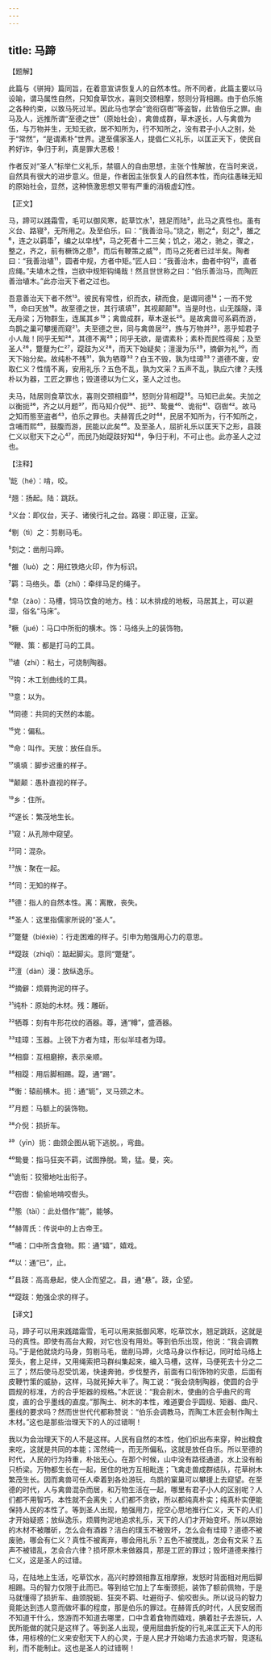 ```yaml
---
---
---
```

title: 马蹄
---





【题解】


此篇与《骈拇》篇同旨，在着意宣讲恢复人的自然本性。所不同者，此篇主要以马设喻，谓马属性自然，只知食草饮水，喜则交颈相摩，怒则分背相踢。由于伯乐施之各种约束，以致马死过半。因此马也学会“诡衔窃辔”等盗智，此皆伯乐之罪。由马及人，远推所谓“至德之世”（原始社会），禽兽成群，草木遂长，人与禽兽为伍，与万物并生，无知无欲，居不知所为，行不知所之，没有君子小人之别，处于“常然”，“是谓素朴”世界。逮至儒家圣人，提倡仁义礼乐，以匡正天下，使民自矜好诈，争归于利，真是罪大恶极！


作者反对“圣人”标举仁义礼乐，禁锢人的自由思想，主张个性解放，在当时来说，自然具有很大的进步意义。但是，作者因主张恢复人的自然本性，而向往愚昧无知的原始社会，显然，这种愤激思想又带有严重的消极虚幻性。


【正文】

马，蹄可以践霜雪，毛可以御风寒，龁草饮水¹，翘足而陆²，此马之真性也。虽有义台、路寝³，无所用之。及至伯乐，曰：“我善治马。”烧之，剔之⁴，刻之⁵，雒之⁶，连之以羁馽⁷，编之以皁栈⁸，马之死者十二三矣；饥之，渴之，驰之，骤之，整之，齐之，前有橛饰之患⁹，而后有鞭策之威¹⁰，而马之死者已过半矣。陶者曰：“我善治埴¹¹，圆者中规，方者中矩。”匠人曰：“我善治木，曲者中钩¹²，直者应绳。”夫埴木之性，岂欲中规矩钩绳哉！然且世世称之曰：“伯乐善治马，而陶匠善治埴木。”此亦治天下者之过也。


吾意善治天下者不然¹³。彼民有常性，织而衣，耕而食，是谓同德¹⁴；一而不党¹⁵，命曰天放¹⁶。故至德之世，其行填填¹⁷，其视颠颠¹⁸。当是时也，山无蹊隧，泽无舟梁；万物群生，连属其乡¹⁹；禽兽成群，草木遂长²⁰。是故禽兽可系羁而游，鸟鹊之巢可攀援而窥²¹。夫至德之世，同与禽兽居²²，族与万物并²³，恶乎知君子小人哉！同乎无知²⁴，其德不离²⁵；同乎无欲，是谓素朴；素朴而民性得矣；及至圣人²⁶，蹩躠为仁²⁷，踶跂为义²⁸，而天下始疑矣；澶漫为乐²⁹，摘僻为礼³⁰，而天下始分矣。故纯朴不残³¹，孰为牺尊³²？白玉不毁，孰为珪璋³³？道德不废，安取仁义？性情不离，安用礼乐？五色不乱，孰为文采？五声不乱，孰应六律？夫残朴以为器，工匠之罪也；毁道德以为仁义，圣人之过也。


夫马，陆居则食草饮水，喜则交颈相靡³⁴，怒则分背相踶³⁵。马知已此矣。夫加之以衡扼³⁶，齐之以月题³⁷，而马知介倪³⁸、扼³⁹、鸷曼⁴⁰、诡衔⁴¹、窃辔⁴²。故马之知而態至盗者⁴³，伯乐之罪也。夫赫胥氏之时⁴⁴，民居不知所为，行不知所之，含哺而熙⁴⁵，鼓腹而游，民能以此矣⁴⁶。及至圣人，屈折礼乐以匡天下之形，县跂仁义以慰天下之心⁴⁷，而民乃始踶跂好知⁴⁸，争归于利，不可止也。此亦圣人之过也。


【注释】


¹龁（hé）：啃，咬。


²翘：扬起。陆：跳跃。


³义台：即仪台，天子、诸侯行礼之台。路寝：即正寝，正室。


⁴剔（tì）之：剪剔马毛。


⁵刻之：凿削马蹄。


⁶雒（luò）之：用红铁烙火印，作为标识。


⁷羁：马络头。馽（zhí）：牵绊马足的绳子。


⁸皁（zào）：马槽，饲马饮食的地方。栈：以木排成的地板，马居其上，可以避湿，俗名“马床”。


⁹橛（jué）：马口中所衔的横木。饰：马络头上的装饰物。


¹⁰鞭、策：都是打马的工具。


¹¹埴（zhí）：粘土，可烧制陶器。


¹²钩：木工划曲线的工具。


¹³意：以为。


¹⁴同德：共同的天然的本能。


¹⁵党：偏私。


¹⁶命：叫作。天放：放任自乐。


¹⁷填填：脚步迟重的样子。


¹⁸颠颠：愚朴直视的样子。


¹⁹乡：住所。


²⁰遂长：繁茂地生长。


²¹窥：从孔隙中窥望。


²²同：混杂。


²³族：聚在一起。


²⁴同：无知的样子。


²⁵德：指人的自然本性。离：离散，丧失。


²⁶圣人：这里指儒家所说的“圣人”。


²⁷蹩躠（biéxiè）：行走困难的样子。引申为勉强用心力的意思。


²⁸踶跂（zhìqǐ）：踮起脚尖。意同“蹩躠”。


²⁹澶（dàn）漫：放纵逸乐。


³⁰摘僻：烦屑拘泥的样子。


³¹纯朴：原始的木材。残：雕斫。


³²牺尊：刻有牛形花纹的酒器。尊，通“樽”，盛酒器。


³³珪璋：玉器。上锐下方者为珪，形似半珪者为璋。


³⁴相靡：互相磨擦，表示亲顺。


³⁵相踶：用后脚相踢。踶，通“踢”。


³⁶衡：辕前横木。扼：通“轭”，叉马颈之木。


³⁷月题：马额上的装饰物。


³⁸介倪：损折车。


³⁹（yīn）扼：曲颈企图从轭下逃脱。，弯曲。


⁴⁰鸷曼：指马狂突不羁，试图挣脱。鸷，猛。曼，突。


⁴¹诡衔：狡猾地吐出衔子。


⁴²窃辔：偷偷地啃咬辔头。


⁴³態（tài）：此处借作“能”，能够。


⁴⁴赫胥氏：传说中的上古帝王。


⁴⁵哺：口中所含食物。熙：通“嬉”，嬉戏。


⁴⁶以：通“已”，止。


⁴⁷县跂：高高悬起，使人企而望之。县，通“悬”。跂，企望。


⁴⁸踶跂：勉强企求的样子。


【译文】


马，蹄子可以用来践踏霜雪，毛可以用来抵御风寒，吃草饮水，翘足跳跃，这就是马的真性。即使有高台大殿，对它也没有用处。等到伯乐出现，他说：“我会调教马。”于是他就烧灼马身，剪剔马毛，凿削马蹄，火烙马身以作标记，同时给马络上笼头，套上足绊，又用绳索把马群纠集起来，编入马槽，这样，马便死去十分之二三了；然后使马忍受饥渴，快速奔驰，步伐整齐，前面有口衔饰物的灾患，后面有皮鞭竹策的威胁，这样，马就死掉大半了。陶工说：“我会烧制陶器，使圆的合乎圆规的标准，方的合乎矩器的规格。”木匠说：“我会削木，使曲的合乎曲尺的弯度，直的合乎墨线的直度。”那陶土、树木的本性，难道要合乎圆规、矩器、曲尺、墨线的要求吗？然而世世代代都称赞说：“伯乐会调教马，而陶工木匠会制作陶土木材。”这也是那些治理天下的人的过错啊！


我以为会治理天下的人不是这样。人民有自然的本性，他们织出布来穿，种出粮食来吃，这就是共同的本能；浑然纯一，而无所偏私，这就是放任自乐。所以至德的时代，人民的行为持重，朴拙无心。在那个时候，山中没有路径通道，水上没有船只桥梁。万物都生长在一起，居住的地方互相毗连；飞禽走兽成群结队，花草树木繁茂生长。因而禽兽可任人牵着到各处游玩，鸟鹊的窠巢可以攀援上去窥望。在至德的时代，人与禽兽混杂而居，和万物生活在一起，哪里有君子小人的区别呢？人们都不用智巧，本性就不会离失；人们都不贪欲，所以都纯真朴实；纯真朴实便能保持人民的本性了。等到圣人出现，勉强用力，挖空心思地推行仁义，天下的人们才开始疑惑；放纵逸乐，烦屑拘泥地追求礼乐，天下的人们才开始变坏。所以原始的木材不被雕斫，怎么会有酒器？洁白的璞玉不被毁坏，怎么会有珪璋？道德不被废驰，哪会有仁义？真性不被离弃，哪会用礼乐？五色不被搅乱，怎会有文采？五声不被错乱，怎会合六律？损坏原木来做器具，那是工匠的罪过；毁坏道德来推行仁义，这是圣人的过错。


马，在陆地上生活，吃草饮水，高兴时脖颈相靠互相摩擦，发怒时背面相对用后脚相踢。马的智力仅限于此而已。等到给它加上了车衡颈扼，装饰了额前佩物，于是马就懂得了损折车、曲颈脱轭、狂突不羁、吐避衔子、偷咬辔头。所以说马的智力竟能达到违人意而做坏事的程度，那是伯乐的罪过。在赫胥氏的时代，人民安居而不知道干什么，悠游而不知道去哪里，口中含着食物而嬉戏，腆着肚子去游玩，人民所能做的就只是这样了。等到圣人出现，便用屈曲折旋的行礼来匡正天下人的形体，用标榜的仁义来安慰天下人的心灵，于是人民才开始竭力去追求巧智，竞逐私利，而不能制止。这也是圣人的过错啊！